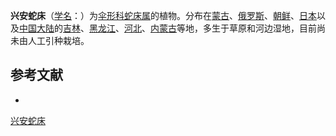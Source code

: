 {{NoteTA|G1=LS}}
{{Speciesbox
| name = 兴安蛇床
| status = 
| status_system = 
| image = 
| genus = Cnidium
| species = dahuricum
| authority = (Jacq.) Turcz. ex Fisch. et Mey.
}}

'''兴安蛇床'''（[[学名|学名]]：{{lang|la|''Cnidium dahuricum''}}）为[[伞形科|伞形科]][[蛇床属|蛇床属]]的植物。分布在[[蒙古|蒙古]]、[[俄罗斯|俄罗斯]]、[[朝鲜|朝鲜]]、[[日本|日本]]以及[[中国大陆|中国大陆]]的[[吉林|吉林]]、[[黑龙江|黑龙江]]、[[河北|河北]]、[[内蒙古|内蒙古]]等地，多生于草原和河边湿地，目前尚未由人工引种栽培。

== 参考文献 ==
<div class="references-small">
* {{cite web| url =http://www.bioinfo.cn/db05/KmzwSpecies.php?action=view&id=22726| title =兴安蛇床| work =《中国高等植物数据库全库》| publisher =中国科学院微生物研究所| author =昆明植物研究所| accessdate =2009-02-25| deadurl =yes| archiveurl =https://web.archive.org/web/20160305062511/http://www.bioinfo.cn/db05/KmzwSpecies.php?action=view&id=22726| archivedate =2016-03-05}}
</div>
{{Taxonbar|from=Q10894197}}

[[Category:蛇床属|兴安蛇床]]


{{Apiales-stub}}